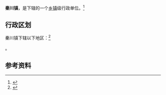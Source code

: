{{中国乡级行政区|62/01/21/108/000}}

'''秦川镇'''，是{{PRC admin/fullname|62/01/21/108/000|3}}下辖的一个[[乡镇|乡镇]]级行政单位。<ref>{{PRC admin/ref sgc|{{PRC admin/parent|62/01/21/108/000}}}}</ref>

== 行政区划 ==

秦川镇下辖以下地区：<ref>{{PRC admin/ref sgc|62/01/21/108/000}}</ref>

{{PRC admin/children|62/01/21/108/000}}。

== 参考资料 ==

{{reflist}}

{{行政区划小作品}}
{{PRC admin/navcat|62/01/21/108/000}}